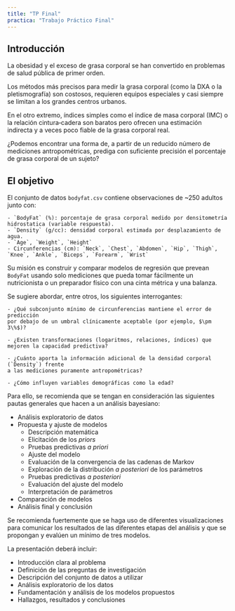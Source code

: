 ```yaml
---
title: "TP Final"
practica: "Trabajo Práctico Final"
---
```


## Introducción

La obesidad y el exceso de grasa corporal se han convertido en problemas de salud pública
de primer orden. 

Los métodos más precisos para medir la grasa corporal (como la DXA o la pletismografía) son costosos, 
requieren equipos especiales y casi siempre se limitan a los grandes centros urbanos.

En el otro extremo, índices simples como el índice de masa corporal (IMC) o la relación cintura‑cadera
son baratos pero ofrecen una estimación indirecta y a veces poco fiable de la grasa corporal real.

¿Podemos encontrar una forma de, a partir de un reducido número de mediciones antropométricas, prediga 
con suficiente precisión el porcentaje de grasa corporal de un sujeto?


## El objetivo

El conjunto de datos `bodyfat.csv` contiene observaciones de ~250 adultos junto con:

    - `BodyFat` (%): porcentaje de grasa corporal medido por densitometría hidrostatica (variable respuesta).
    - `Density` (g/cc): densidad corporal estimada por desplazamiento de agua.
    - `Age`, `Weight`, `Height`
    - Circunferencias (cm): `Neck`, `Chest`, `Abdomen`, `Hip`, `Thigh`, `Knee`, `Ankle`, `Biceps`, `Forearm`, `Wrist`

Su misión es construir y comparar modelos de regresión que prevean `BodyFat` usando solo mediciones que pueda tomar fácilmente un nutricionista o un preparador físico con una cinta métrica y una balanza.

Se sugiere abordar, entre otros, los siguientes interrogantes:

    - ¿Qué subconjunto mínimo de circunferencias mantiene el error de predicción 
    por debajo de un umbral clínicamente aceptable (por ejemplo, $\pm 3\%$)?

    - ¿Existen transformaciones (logaritmos, relaciones, índices) que mejoren la capacidad predictiva?

    - ¿Cuánto aporta la información adicional de la densidad corporal (`Density`) frente
    a las mediciones puramente antropométricas?

    - ¿Cómo influyen variables demográficas como la edad?

Para ello, se recomienda que se tengan en consideración las siguientes pautas generales 
que hacen a un análisis bayesiano:

* Análisis exploratorio de datos
* Propuesta y ajuste de modelos
    - Descripción matemática 
    - Elicitación de los _priors_
    - Pruebas predictivas _a priori_
    - Ajuste del modelo
    - Evaluación de la convergencia de las cadenas de Markov
    - Exploración de la distribución _a posteriori_ de los parámetros
    - Pruebas predictivas _a posteriori_
    - Evaluación del ajuste del modelo
    - Interpretación de parámetros
* Comparación de modelos
* Análisis final y conclusión

Se recomienda fuertemente que se haga uso de diferentes visualizaciones para comunicar 
los resultados de las diferentes etapas del análisis y que se propongan y evalúen un 
mínimo de tres modelos.

La presentación deberá incluir:

* Introducción clara al problema
* Definición de las preguntas de investigación
* Descripción del conjunto de datos a utilizar
* Análisis exploratorio de los datos
* Fundamentación y análisis de los modelos propuestos
* Hallazgos, resultados y conclusiones
